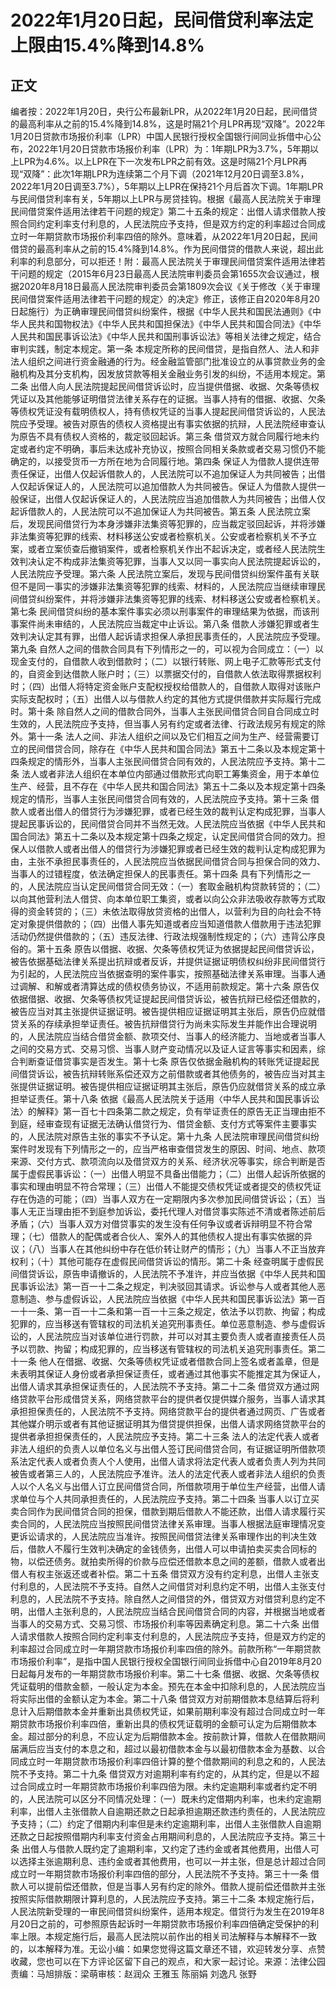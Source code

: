 # 2022年1月20日起，民间借贷利率法定上限由15.4%降到14.8%
## 正文
编者按：2022年1月20日，央行公布最新LPR，从2022年1月20日起，民间借贷的最高利率从之前的15.4%降到14.8%，这是时隔21个月LPR再现“双降”。2022年1月20日贷款市场报价利率（LPR）中国人民银行授权全国银行间同业拆借中心公布，2022年1月20日贷款市场报价利率（LPR）为：1年期LPR为3.7%，5年期以上LPR为4.6%。以上LPR在下一次发布LPR之前有效。这是时隔21个月LPR再现“双降”：此次1年期LPR为连续第二个月下调（2021年12月20日调至3.8%，2022年1月20日调至3.7%），5年期以上LPR在保持21个月后首次下调。1年期LPR与民间借贷利率有关，5年期以上LPR与房贷挂钩。根据《最高人民法院关于审理民间借贷案件适用法律若干问题的规定》第二十五条的规定：出借人请求借款人按照合同约定利率支付利息的，人民法院应予支持，但是双方约定的利率超过合同成立时一年期贷款市场报价利率四倍的除外。意味着，从2022年1月20日起，民间借贷的最高利率从之前的15.4%降到14.8%。作为民间借贷的借款人来说，超出此利率的利息部分，可以拒还！附：最高人民法院关于审理民间借贷案件适用法律若干问题的规定（2015年6月23日最高人民法院审判委员会第1655次会议通过，根据2020年8月18日最高人民法院审判委员会第1809次会议《关于修改〈关于审理民间借贷案件适用法律若干问题的规定〉的决定》修正，该修正自2020年8月20日起施行）为正确审理民间借贷纠纷案件，根据《中华人民共和国民法通则》《中华人民共和国物权法》《中华人民共和国担保法》《中华人民共和国合同法》《中华人民共和国民事诉讼法》《中华人民共和国刑事诉讼法》等相关法律之规定，结合审判实践，制定本规定。第一条  本规定所称的民间借贷，是指自然人、法人和非法人组织之间进行资金融通的行为。经金融监管部门批准设立的从事贷款业务的金融机构及其分支机构，因发放贷款等相关金融业务引发的纠纷，不适用本规定。第二条  出借人向人民法院提起民间借贷诉讼时，应当提供借据、收据、欠条等债权凭证以及其他能够证明借贷法律关系存在的证据。当事人持有的借据、收据、欠条等债权凭证没有载明债权人，持有债权凭证的当事人提起民间借贷诉讼的，人民法院应予受理。被告对原告的债权人资格提出有事实依据的抗辩，人民法院经审查认为原告不具有债权人资格的，裁定驳回起诉。第三条  借贷双方就合同履行地未约定或者约定不明确，事后未达成补充协议，按照合同相关条款或者交易习惯仍不能确定的，以接受货币一方所在地为合同履行地。第四条  保证人为借款人提供连带责任保证，出借人仅起诉借款人的，人民法院可以不追加保证人为共同被告；出借人仅起诉保证人的，人民法院可以追加借款人为共同被告。保证人为借款人提供一般保证，出借人仅起诉保证人的，人民法院应当追加借款人为共同被告；出借人仅起诉借款人的，人民法院可以不追加保证人为共同被告。第五条  人民法院立案后，发现民间借贷行为本身涉嫌非法集资等犯罪的，应当裁定驳回起诉，并将涉嫌非法集资等犯罪的线索、材料移送公安或者检察机关。公安或者检察机关不予立案，或者立案侦查后撤销案件，或者检察机关作出不起诉决定，或者经人民法院生效判决认定不构成非法集资等犯罪，当事人又以同一事实向人民法院提起诉讼的，人民法院应予受理。第六条  人民法院立案后，发现与民间借贷纠纷案件虽有关联但不是同一事实的涉嫌非法集资等犯罪的线索、材料的，人民法院应当继续审理民间借贷纠纷案件，并将涉嫌非法集资等犯罪的线索、材料移送公安或者检察机关。第七条  民间借贷纠纷的基本案件事实必须以刑事案件的审理结果为依据，而该刑事案件尚未审结的，人民法院应当裁定中止诉讼。第八条  借款人涉嫌犯罪或者生效判决认定其有罪，出借人起诉请求担保人承担民事责任的，人民法院应予受理。第九条  自然人之间的借款合同具有下列情形之一的，可以视为合同成立：（一）以现金支付的，自借款人收到借款时；（二）以银行转账、网上电子汇款等形式支付的，自资金到达借款人账户时；（三）以票据交付的，自借款人依法取得票据权利时；（四）出借人将特定资金账户支配权授权给借款人的，自借款人取得对该账户实际支配权时；（五）出借人以与借款人约定的其他方式提供借款并实际履行完成时。第十条  除自然人之间的借款合同外，当事人主张民间借贷合同自合同成立时生效的，人民法院应予支持，但当事人另有约定或者法律、行政法规另有规定的除外。第十一条  法人之间、非法人组织之间以及它们相互之间为生产、经营需要订立的民间借贷合同，除存在《中华人民共和国合同法》第五十二条以及本规定第十四条规定的情形外，当事人主张民间借贷合同有效的，人民法院应予支持。第十二条  法人或者非法人组织在本单位内部通过借款形式向职工筹集资金，用于本单位生产、经营，且不存在《中华人民共和国合同法》第五十二条以及本规定第十四条规定的情形，当事人主张民间借贷合同有效的，人民法院应予支持。第十三条  借款人或者出借人的借贷行为涉嫌犯罪，或者已经生效的裁判认定构成犯罪，当事人提起民事诉讼的，民间借贷合同并不当然无效。人民法院应当依据《中华人民共和国合同法》第五十二条以及本规定第十四条之规定，认定民间借贷合同的效力。担保人以借款人或者出借人的借贷行为涉嫌犯罪或者已经生效的裁判认定构成犯罪为由，主张不承担民事责任的，人民法院应当依据民间借贷合同与担保合同的效力、当事人的过错程度，依法确定担保人的民事责任。第十四条  具有下列情形之一的，人民法院应当认定民间借贷合同无效：（一）套取金融机构贷款转贷的；（二）以向其他营利法人借贷、向本单位职工集资，或者以向公众非法吸收存款等方式取得的资金转贷的；（三）未依法取得放贷资格的出借人，以营利为目的向社会不特定对象提供借款的；（四）出借人事先知道或者应当知道借款人借款用于违法犯罪活动仍然提供借款的；（五）违反法律、行政法规强制性规定的；（六）违背公序良俗的。第十五条  原告以借据、收据、欠条等债权凭证为依据提起民间借贷诉讼，被告依据基础法律关系提出抗辩或者反诉，并提供证据证明债权纠纷非民间借贷行为引起的，人民法院应当依据查明的案件事实，按照基础法律关系审理。当事人通过调解、和解或者清算达成的债权债务协议，不适用前款规定。第十六条  原告仅依据借据、收据、欠条等债权凭证提起民间借贷诉讼，被告抗辩已经偿还借款的，被告应当对其主张提供证据证明。被告提供相应证据证明其主张后，原告仍应就借贷关系的存续承担举证责任。被告抗辩借贷行为尚未实际发生并能作出合理说明的，人民法院应当结合借贷金额、款项交付、当事人的经济能力、当地或者当事人之间的交易方式、交易习惯、当事人财产变动情况以及证人证言等事实和因素，综合判断查证借贷事实是否发生。第十七条  原告仅依据金融机构的转账凭证提起民间借贷诉讼，被告抗辩转账系偿还双方之前借款或者其他债务的，被告应当对其主张提供证据证明。被告提供相应证据证明其主张后，原告仍应就借贷关系的成立承担举证责任。第十八条  依据《最高人民法院关于适用〈中华人民共和国民事诉讼法〉的解释》第一百七十四条第二款之规定，负有举证责任的原告无正当理由拒不到庭，经审查现有证据无法确认借贷行为、借贷金额、支付方式等案件主要事实的，人民法院对原告主张的事实不予认定。第十九条  人民法院审理民间借贷纠纷案件时发现有下列情形之一的，应当严格审查借贷发生的原因、时间、地点、款项来源、交付方式、款项流向以及借贷双方的关系、经济状况等事实，综合判断是否属于虚假民事诉讼：（一）出借人明显不具备出借能力；（二）出借人起诉所依据的事实和理由明显不符合常理；（三）出借人不能提交债权凭证或者提交的债权凭证存在伪造的可能；（四）当事人双方在一定期限内多次参加民间借贷诉讼；（五）当事人无正当理由拒不到庭参加诉讼，委托代理人对借贷事实陈述不清或者陈述前后矛盾；（六）当事人双方对借贷事实的发生没有任何争议或者诉辩明显不符合常理；（七）借款人的配偶或者合伙人、案外人的其他债权人提出有事实依据的异议；（八）当事人在其他纠纷中存在低价转让财产的情形；（九）当事人不正当放弃权利；（十）其他可能存在虚假民间借贷诉讼的情形。第二十条  经查明属于虚假民间借贷诉讼，原告申请撤诉的，人民法院不予准许，并应当依据《中华人民共和国民事诉讼法》第一百一十二条之规定，判决驳回其请求。诉讼参与人或者其他人恶意制造、参与虚假诉讼，人民法院应当依据《中华人民共和国民事诉讼法》第一百一十一条、第一百一十二条和第一百一十三条之规定，依法予以罚款、拘留；构成犯罪的，应当移送有管辖权的司法机关追究刑事责任。单位恶意制造、参与虚假诉讼的，人民法院应当对该单位进行罚款，并可以对其主要负责人或者直接责任人员予以罚款、拘留；构成犯罪的，应当移送有管辖权的司法机关追究刑事责任。第二十一条  他人在借据、收据、欠条等债权凭证或者借款合同上签名或者盖章，但是未表明其保证人身份或者承担保证责任，或者通过其他事实不能推定其为保证人，出借人请求其承担保证责任的，人民法院不予支持。第二十二条  借贷双方通过网络贷款平台形成借贷关系，网络贷款平台的提供者仅提供媒介服务，当事人请求其承担担保责任的，人民法院不予支持。网络贷款平台的提供者通过网页、广告或者其他媒介明示或者有其他证据证明其为借贷提供担保，出借人请求网络贷款平台的提供者承担担保责任的，人民法院应予支持。第二十三条  法人的法定代表人或者非法人组织的负责人以单位名义与出借人签订民间借贷合同，有证据证明所借款项系法定代表人或者负责人个人使用，出借人请求将法定代表人或者负责人列为共同被告或者第三人的，人民法院应予准许。法人的法定代表人或者非法人组织的负责人以个人名义与出借人订立民间借贷合同，所借款项用于单位生产经营，出借人请求单位与个人共同承担责任的，人民法院应予支持。第二十四条  当事人以订立买卖合同作为民间借贷合同的担保，借款到期后借款人不能还款，出借人请求履行买卖合同的，人民法院应当按照民间借贷法律关系审理。当事人根据法庭审理情况变更诉讼请求的，人民法院应当准许。按照民间借贷法律关系审理作出的判决生效后，借款人不履行生效判决确定的金钱债务，出借人可以申请拍卖买卖合同标的物，以偿还债务。就拍卖所得的价款与应偿还借款本息之间的差额，借款人或者出借人有权主张返还或者补偿。第二十五条  借贷双方没有约定利息，出借人主张支付利息的，人民法院不予支持。自然人之间借贷对利息约定不明，出借人主张支付利息的，人民法院不予支持。除自然人之间借贷的外，借贷双方对借贷利息约定不明，出借人主张利息的，人民法院应当结合民间借贷合同的内容，并根据当地或者当事人的交易方式、交易习惯、市场报价利率等因素确定利息。第二十六条  出借人请求借款人按照合同约定利率支付利息的，人民法院应予支持，但是双方约定的利率超过合同成立时一年期贷款市场报价利率四倍的除外。前款所称“一年期贷款市场报价利率”，是指中国人民银行授权全国银行间同业拆借中心自2019年8月20日起每月发布的一年期贷款市场报价利率。第二十七条  借据、收据、欠条等债权凭证载明的借款金额，一般认定为本金。预先在本金中扣除利息的，人民法院应当将实际出借的金额认定为本金。第二十八条  借贷双方对前期借款本息结算后将利息计入后期借款本金并重新出具债权凭证，如果前期利率没有超过合同成立时一年期贷款市场报价利率四倍，重新出具的债权凭证载明的金额可认定为后期借款本金。超过部分的利息，不应认定为后期借款本金。按前款计算，借款人在借款期间届满后应当支付的本息之和，超过以最初借款本金与以最初借款本金为基数、以合同成立时一年期贷款市场报价利率四倍计算的整个借款期间的利息之和的，人民法院不予支持。第二十九条  借贷双方对逾期利率有约定的，从其约定，但是以不超过合同成立时一年期贷款市场报价利率四倍为限。未约定逾期利率或者约定不明的，人民法院可以区分不同情况处理：（一）既未约定借期内利率，也未约定逾期利率，出借人主张借款人自逾期还款之日起承担逾期还款违约责任的，人民法院应予支持；（二）约定了借期内利率但是未约定逾期利率，出借人主张借款人自逾期还款之日起按照借期内利率支付资金占用期间利息的，人民法院应予支持。第三十条  出借人与借款人既约定了逾期利率，又约定了违约金或者其他费用，出借人可以选择主张逾期利息、违约金或者其他费用，也可以一并主张，但是总计超过合同成立时一年期贷款市场报价利率四倍的部分，人民法院不予支持。第三十一条  借款人可以提前偿还借款，但是当事人另有约定的除外。借款人提前偿还借款并主张按照实际借款期限计算利息的，人民法院应予支持。第三十二条  本规定施行后，人民法院新受理的一审民间借贷纠纷案件，适用本规定。借贷行为发生在2019年8月20日之前的，可参照原告起诉时一年期贷款市场报价利率四倍确定受保护的利率上限。本规定施行后，最高人民法院以前作出的相关司法解释与本解释不一致的，以本解释为准。无讼小编：如果您觉得这篇文章还不错，欢迎转发分享、点赞收藏，您也可以在下方评论区留下自己的观点，和大家一起讨论。来源：法律公园责编：马旭排版：梁萌审核：赵润众 王雅玉 陈丽娟 刘逸凡 张野